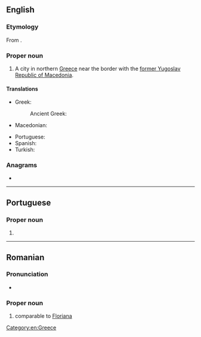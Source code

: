 {{also|Flórina}}
==English==
{{wikipedia}}

===Etymology===
From {{etyl|el|en}} {{m|el|Φλώρινα}}.

===Proper noun===
{{en-prop}}

# A city in northern [[Greece]] near the border with the [[former Yugoslav Republic of Macedonia]].

====Translations====
{{trans-top|city in Greece}}
* Greek: {{t+|el|Φλώρινα}}
*: Ancient Greek: {{t|grc|Χλέρινον}}
* Macedonian: {{t|mk|Лерин}}
{{trans-mid}}
* Portuguese: {{t|pt|Florina|f}}
* Spanish: {{t|es|Flórina|f}}
* Turkish: {{t|tr|Florina}}
{{trans-bottom}}

===Anagrams===
* {{anagrams|en|a=afilnor|forlain}}

[[Category:en:Greece]]

----

==Portuguese==

===Proper noun===
{{pt-proper noun|f}}

# {{place|pt|town/and/regional unit|r/West Macedonia|c/Greece|t1=Florina}}

----

==Romanian==

===Pronunciation===
* {{IPA|ro|[floˈri.na]}}

===Proper noun===
{{ro-name|gend=f|gd=Florinei|m=Florin}}

# {{given name|ro|female}} comparable to [[Floriana]]